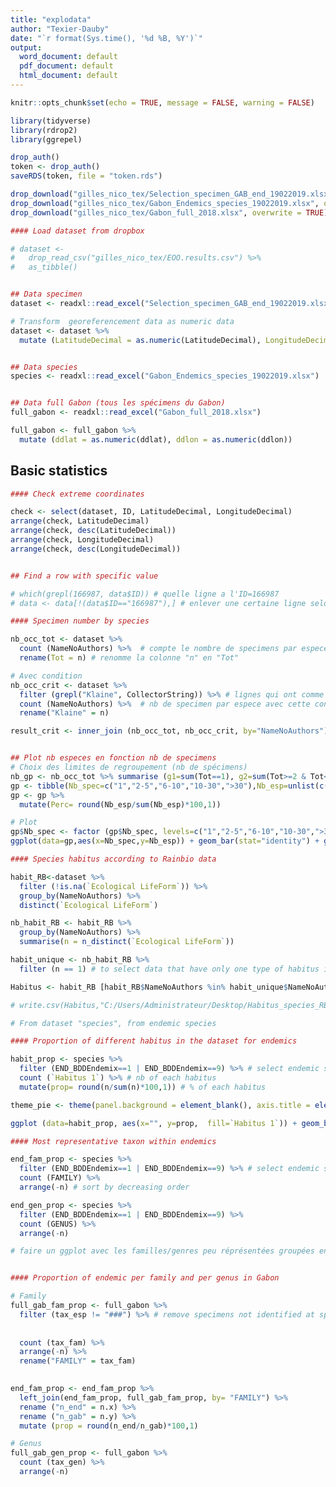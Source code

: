 ```yaml
---
title: "explodata"
author: "Texier-Dauby"
date: "`r format(Sys.time(), '%d %B, %Y')`"
output:
  word_document: default
  pdf_document: default
  html_document: default
---
```


```r
knitr::opts_chunk$set(echo = TRUE, message = FALSE, warning = FALSE)
```

```r
library(tidyverse)
library(rdrop2)
library(ggrepel)
```

```r
drop_auth()
token <- drop_auth()
saveRDS(token, file = "token.rds")

```

```r
drop_download("gilles_nico_tex/Selection_specimen_GAB_end_19022019.xlsx", overwrite = TRUE)
drop_download("gilles_nico_tex/Gabon_Endemics_species_19022019.xlsx", overwrite = TRUE)
drop_download("gilles_nico_tex/Gabon_full_2018.xlsx", overwrite = TRUE)
```

```r

#### Load dataset from dropbox

# dataset <- 
#   drop_read_csv("gilles_nico_tex/EOO.results.csv") %>% 
#   as_tibble()


## Data specimen
dataset <- readxl::read_excel("Selection_specimen_GAB_end_19022019.xlsx")

# Transform  georeferencement data as numeric data
dataset <- dataset %>% 
  mutate (LatitudeDecimal = as.numeric(LatitudeDecimal), LongitudeDecimal = as.numeric(LongitudeDecimal))


## Data species
species <- readxl::read_excel("Gabon_Endemics_species_19022019.xlsx")


## Data full Gabon (tous les spécimens du Gabon)
full_gabon <- readxl::read_excel("Gabon_full_2018.xlsx")

full_gabon <- full_gabon %>% 
  mutate (ddlat = as.numeric(ddlat), ddlon = as.numeric(ddlon))
```


## Basic statistics
```r

#### Check extreme coordinates

check <- select(dataset, ID, LatitudeDecimal, LongitudeDecimal)
arrange(check, LatitudeDecimal)
arrange(check, desc(LatitudeDecimal))
arrange(check, LongitudeDecimal)
arrange(check, desc(LongitudeDecimal))


## Find a row with specific value

# which(grepl(166987, data$ID)) # quelle ligne a l'ID=166987
# data <- data[!(data$ID=="166987"),] # enlever une certaine ligne selon sa valeur dans une variable/colonne

```


```r

#### Specimen number by species

nb_occ_tot <- dataset %>% 
  count (NameNoAuthors) %>%  # compte le nombre de specimens par espece
  rename(Tot = n) # renomme la colonne "n" en "Tot"

# Avec condition
nb_occ_crit <- dataset %>% 
  filter (grepl("Klaine", CollectorString)) %>% # lignes qui ont comme collecteur "Klaine"
  count (NameNoAuthors) %>%  # nb de specimen par espece avec cette condition
  rename("Klaine" = n)

result_crit <- inner_join (nb_occ_tot, nb_occ_crit, by="NameNoAuthors")


## Plot nb especes en fonction nb de specimens
# Choix des limites de regroupement (nb de spécimens)
nb_gp <- nb_occ_tot %>% summarise (g1=sum(Tot==1), g2=sum(Tot>=2 & Tot<=5), g3=sum(Tot>5 & Tot<=10), g4=sum(Tot>10 & Tot<=30), g5=sum(Tot>30))
gp <- tibble(Nb_spec=c("1","2-5","6-10","10-30",">30"),Nb_esp=unlist(c(nb_gp[,1:5])))
gp <- gp %>% 
  mutate(Perc= round(Nb_esp/sum(Nb_esp)*100,1))

# Plot
gp$Nb_spec <- factor (gp$Nb_spec, levels=c("1","2-5","6-10","10-30",">30")) # obliger de mettre cette donnee en facteur pour que ggplot prenne en compte cet ordre de donnees pour ploter
ggplot(data=gp,aes(x=Nb_spec,y=Nb_esp)) + geom_bar(stat="identity") + geom_text(aes(label=paste(Perc,"%",sep=" ")),vjust=1.6,color="white")

```


```r

#### Species habitus according to Rainbio data

habit_RB<-dataset %>% 
  filter (!is.na(`Ecological LifeForm`)) %>% 
  group_by(NameNoAuthors) %>%
  distinct(`Ecological LifeForm`)

nb_habit_RB <- habit_RB %>% 
  group_by(NameNoAuthors) %>%
  summarise(n = n_distinct(`Ecological LifeForm`))

habit_unique <- nb_habit_RB %>% 
  filter (n == 1) # to select data that have only one type of habitus in Rainbio data

Habitus <- habit_RB [habit_RB$NameNoAuthors %in% habit_unique$NameNoAuthors,]

# write.csv(Habitus,"C:/Users/Administrateur/Desktop/Habitus_species_RB.csv")
```


```r

# From dataset "species", from endemic species

#### Proportion of different habitus in the dataset for endemics

habit_prop <- species %>% 
  filter (END_BDDEndemix==1 | END_BDDEndemix==9) %>% # select endemic species
  count (`Habitus 1`) %>% # nb of each habitus
  mutate(prop= round(n/sum(n)*100,1)) # % of each habitus

theme_pie <- theme(panel.background = element_blank(), axis.title = element_blank(), axis.text = element_blank())

ggplot (data=habit_prop, aes(x="", y=prop,  fill=`Habitus 1`)) + geom_bar(stat="identity") + coord_polar(theta = "y") + geom_label_repel(aes(label = prop), size=5, show.legend = F, nudge_x = 1) + guides(fill = guide_legend(title = "Group")) + theme_pie

```


```r

#### Most representative taxon within endemics

end_fam_prop <- species %>% 
  filter (END_BDDEndemix==1 | END_BDDEndemix==9) %>% # select endemic species
  count (FAMILY) %>% 
  arrange(-n) # sort by decreasing order

end_gen_prop <- species %>% 
  filter (END_BDDEndemix==1 | END_BDDEndemix==9) %>%
  count (GENUS) %>% 
  arrange(-n)

# faire un ggplot avec les familles/genres peu réprésentées groupées ensemble


#### Proportion of endemic per family and per genus in Gabon

# Family
full_gab_fam_prop <- full_gabon %>%
  filter (tax_esp != "###") %>% # remove specimens not identified at species level
  
  
  count (tax_fam) %>% 
  arrange(-n) %>% 
  rename("FAMILY" = tax_fam)
  

end_fam_prop <- end_fam_prop %>% 
  left_join(end_fam_prop, full_gab_fam_prop, by= "FAMILY") %>% 
  rename ("n_end" = n.x) %>% 
  rename ("n_gab" = n.y) %>% 
  mutate (prop = round(n_end/n_gab)*100,1)

# Genus
full_gab_gen_prop <- full_gabon %>%
  count (tax_gen) %>% 
  arrange(-n)

```

